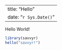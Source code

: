 
---
title: "Hello"
date: "`r Sys.Date()`"
---

Hello World!

```r
library(savvyr)
hello("savvyr!")
```
